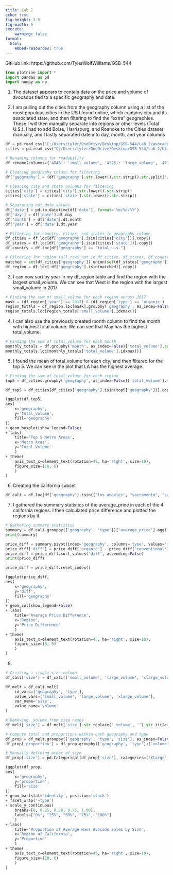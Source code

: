 ```yaml
---
title: Lab 2
echo: true
fig-height: 3.5
fig-width: 6
execute:
    warning: false
format:
  html:
    embed-resources: true
---
```

GitHub link: https://github.com/TylerWolfWilliams/GSB-544

```python
from plotnine import *
import pandas as pd
import numpy as np
```

1. The dataset appears to contain data on the price and volume of avocados tied to a specific geography and date.

2. I am pulling out the cities from the geography column using a list of the most populous cities in the US I found online, which contains city and its associated state, and then filtering to find the "extra" geographies. These I will then manually separate into regions or other levels (Total U.S.). I had to add Boise, Harrisburg, and Roanoke to the Cities dataset manually, and I lastly separated date into day, month, and year columns

```python
df = pd.read_csv("C:/Users/tyler/OneDrive/Desktop/GSB-544/Lab 2/avocado-updated-2020.csv")
cities = pd.read_csv("C:/Users/tyler/OneDrive/Desktop/GSB-544/Lab 2/US-Cities.csv")

# Renaming columns for readability
df.rename(columns={'4046': 'small_volume', '4225': 'large_volume', '4770': 'xlarge_volume'}, inplace=True)

# Cleaning geography column for filtering
df['geography'] = (df['geography'].str.lower().str.strip().str.split('/').str[0].str.strip())

# Cleaning city and state columns for filtering
cities['city'] = cities['city'].str.lower().str.strip()
cities['state'] = cities['state'].str.lower().str.strip()

# Separating out date values
df['date'] = pd.to_datetime(df['date'], format='%m/%d/%Y')
df['day'] = df['date'].dt.day
df['month'] = df['date'].dt.month
df['year'] = df['date'].dt.year

# Filtering for country, cities, and states in geography column
df_cities = df.loc[df['geography'].isin(cities['city'])].copy()
df_states = df.loc[df['geography'].isin(cities['state'])].copy()
df_country = df.loc[df['geography'] == "total u.s."]

# Filtering for region (all rows not in df_cities, df_states, df_country)
matched = set(df_cities['geography']).union(set(df_states['geography'])).union(set(df_country['geography']))
df_region = df.loc[~df['geography'].isin(matched)].copy()
```

3. I can now sort by year in my df_region table and find the region with the largest small_volume. We can see that West is the region with the largest small_volume in 2017
```python
# Finding the sum of small_volume for each region across 2017
mask = (df_region['year'] == 2017) & (df_region['type'] == 'organic')
region_totals = df_region.loc[mask].groupby('geography', as_index=False)['small_volume'].sum()
region_totals.loc[region_totals['small_volume'].idxmax()]
```

4. I can also use the previously created month column to find the month with highest total volume. We can see that May has the highest total_volume.
```python
# Finding the sum of total_volume for each month
monthly_totals = df.groupby('month', as_index=False)['total_volume'].sum().astype(int)
monthly_totals.loc[monthly_totals['total_volume'].idxmax()]
```

5. I found the mean of total_volume for each city, and then filtered for the top 5. We can see in the plot that LA has the highest average.
```python
# Finding the sum of total_volume for each region
top5 = df_cities.groupby('geography', as_index=False)['total_volume'].mean().sort_values('total_volume', ascending=False).head(5)

df_top5 = df_cities[df_cities['geography'].isin(top5['geography'])].copy()

(ggplot(df_top5, 
aes(
    x='geography', 
    y='total_volume', 
    fill='geography'
))
+ geom_boxplot(show_legend=False)
+ labs(
    title='Top 5 Metro Areas',
    x='Metro Area',
    y='Total Volume'
    )
+ theme(
    axis_text_x=element_text(rotation=45, ha='right', size=10),
    figure_size=(10, 6)
    )
)
```

6. Creating the california subset
```python
df_cali = df.loc[df['geography'].isin({"los angeles", "sacramento", "san francisco", "san diego"})].copy()
```

7. I gathered the summary statistics of the average_price in each of the 4 california regions. I then calculated price difference and plotted the regions by it.
```python
# Gathering summary statistics
summary = df_cali.groupby(['geography', 'type'])['average_price'].agg(['mean', 'median', 'std', 'count']).reset_index()
print(summary)

price_diff = summary.pivot(index='geography', columns='type', values='mean')
price_diff['diff'] = price_diff['organic'] - price_diff['conventional']
price_diff = price_diff.sort_values('diff', ascending=False)
print(price_diff)

price_diff = price_diff.reset_index()

(ggplot(price_diff, 
aes(
    x='geography', 
    y='diff', 
    fill='geography'
))
+ geom_col(show_legend=False)
+ labs(
    title='Average Price Difference',
    x='Region',
    y='Price Difference'
    )
+ theme(
    axis_text_x=element_text(rotation=45, ha='right', size=10),
    figure_size=(8, 5)
    )
)
```

8. 
```python
# Creating a single size column
df_cali['size'] = df_cali[['small_volume', 'large_volume', 'xlarge_volume']].idxmax(axis=1)

df_melt = df_cali.melt(
    id_vars=['geography', 'type'],
    value_vars=['small_volume', 'large_volume', 'xlarge_volume'],
    var_name='size',
    value_name='volume'
)

# Removing _volume from size names
df_melt['size'] = df_melt['size'].str.replace('_volume', '').str.title()

# Compute total and proportions within each geography and type
df_prop = df_melt.groupby(['geography', 'type', 'size'], as_index=False)['volume'].mean()
df_prop['proportion'] = df_prop.groupby(['geography', 'type'])['volume'].apply(lambda x: x / x.sum()).reset_index(drop=True)

# Manually defining order of size
df_prop['size'] = pd.Categorical(df_prop['size'], categories=['Xlarge', 'Large', 'Small'], ordered=True)

(ggplot(df_prop, 
aes(
    x='geography', 
    y='proportion', 
    fill='size'
))
+ geom_bar(stat='identity', position='stack')
+ facet_wrap('~type')
+ scale_y_continuous(
    breaks=[0, 0.25, 0.50, 0.75, 1.00],
    labels=["0%", "25%", "50%", "75%", "100%"]
    )
+ labs(
    title='Proportion of Average Hass Avocado Sales by Size',
    x='Region of California',
    y='Proportion'
    )
+ theme(
    axis_text_x=element_text(rotation=45, ha='right', size=10),
    figure_size=(10, 6)
    )
)
```